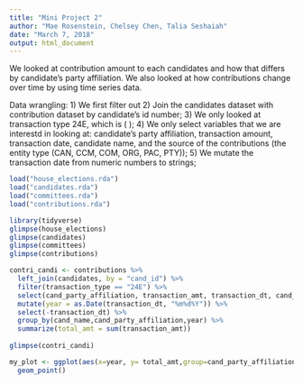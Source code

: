 ```yaml
---
title: "Mini Project 2"
author: "Mae Rosenstein, Chelsey Chen, Talia Seshaiah"
date: "March 7, 2018"
output: html_document
---
```


We looked at contribution amount to each candidates and how that differs by candidate's party affiliation. We also looked at how contributions change over time by using time series data.

Data wrangling:
1) We first filter out
2) Join the candidates dataset with contribution dataset by candidate's id number;
3) We only looked at transaction type 24E, which is ( );
4) We only select variables that we are interestd in looking at: candidate's party affiliation, transaction amount, transaction date, candidate name, and the source of the contributions (the entity type (CAN, CCM, COM, ORG, PAC, PTY));
5) We mutate the transaction date from numeric numbers to strings;
```r
load("house_elections.rda")
load("candidates.rda")
load("committees.rda")
load("contributions.rda")
```

```r
library(tidyverse)
glimpse(house_elections)
glimpse(candidates)
glimpse(committees)
glimpse(contributions)
```


```r
contri_candi <- contributions %>% 
  left_join(candidates, by = "cand_id") %>%
  filter(transaction_type == "24E") %>%
  select(cand_party_affiliation, transaction_amt, transaction_dt, cand_name, entity_type) %>%
  mutate(year = as.Date(transaction_dt, "%m%d%Y")) %>%
  select(-transaction_dt) %>%
  group_by(cand_name,cand_party_affiliation,year) %>%
  summarize(total_amt = sum(transaction_amt))
           
glimpse(contri_candi)
```

```r
my_plot <- ggplot(aes(x=year, y= total_amt,group=cand_party_affiliation)) +
  geom_point()
  

```


